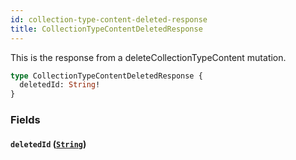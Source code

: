 ```yaml
---
id: collection-type-content-deleted-response
title: CollectionTypeContentDeletedResponse
---
```



This is the response from a deleteCollectionTypeContent mutation.


```graphql
type CollectionTypeContentDeletedResponse {
  deletedId: String!
}
```


### Fields

#### `deletedId` ([`String`](/developers/demandhq-apis/demand-api/graphql/reference/scalars/string))







